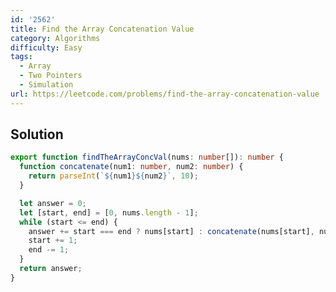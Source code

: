 ```yaml
---
id: '2562'
title: Find the Array Concatenation Value
category: Algorithms
difficulty: Easy
tags:
  - Array
  - Two Pointers
  - Simulation
url: https://leetcode.com/problems/find-the-array-concatenation-value
---
```


## Solution

```typescript showLineNumbers
export function findTheArrayConcVal(nums: number[]): number {
  function concatenate(num1: number, num2: number) {
    return parseInt(`${num1}${num2}`, 10);
  }

  let answer = 0;
  let [start, end] = [0, nums.length - 1];
  while (start <= end) {
    answer += start === end ? nums[start] : concatenate(nums[start], nums[end]);
    start += 1;
    end -= 1;
  }
  return answer;
}
```

